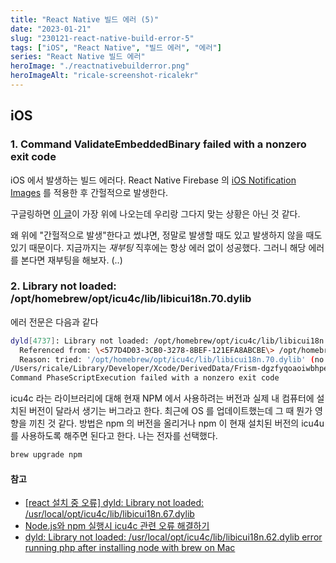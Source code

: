 ```yaml
---
title: "React Native 빌드 에러 (5)"
date: "2023-01-21"
slug: "230121-react-native-build-error-5"
tags: ["iOS", "React Native", "빌드 에러", "에러"]
series: "React Native 빌드 에러"
heroImage: "./reactnativebuilderror.png"
heroImageAlt: "ricale-screenshot-ricalekr"
---
```


## iOS

### 1. Command ValidateEmbeddedBinary failed with a nonzero exit code

iOS 에서 발생하는 빌드 에러다. React Native Firebase 의 [iOS Notification Images](https://rnfirebase.io/messaging/ios-notification-images) 를 적용한 후 간헐적으로 발생한다.

구글링하면 [이 글](https://stackoverflow.com/questions/68760126/m1-command-validateembeddedbinary-failed-with-a-nonzero-exit-code-archiving-er)이 가장 위에 나오는데 우리랑 그다지 맞는 상황은 아닌 것 같다.

왜 위에 "간헐적으로 발생"한다고 썼냐면, 정말로 발생할 때도 있고 발생하지 않을 때도 있기 때문이다. 지금까지는 _재부팅_ 직후에는 항상 에러 없이 성공했다. 그러니 해당 에러를 본다면 재부팅을 해보자. (..)

### 2. Library not loaded: /opt/homebrew/opt/icu4c/lib/libicui18n.70.dylib

에러 전문은 다음과 같다

```sh
dyld[4737]: Library not loaded: /opt/homebrew/opt/icu4c/lib/libicui18n.70.dylib
  Referenced from: \<577D4D03-3CB0-3278-8BEF-121EFA8ABCBE\> /opt/homebrew/Cellar/node/18.2.0/bin/node
  Reason: tried: '/opt/homebrew/opt/icu4c/lib/libicui18n.70.dylib' (no such file), '/System/Volumes/Preboot/Cryptexes/OS/opt/homebrew/opt/icu4c/lib/libicui18n.70.dylib' (no such file), '/opt/homebrew/opt/icu4c/lib/libicui18n.70.dylib' (no such file), '/usr/local/lib/libicui18n.70.dylib' (no such file), '/usr/lib/libicui18n.70.dylib' (no such file, not in dyld cache), '/opt/homebrew/Cellar/icu4c/71.1/lib/libicui18n.70.dylib' (no such file), '/System/Volumes/Preboot/Cryptexes/OS/opt/homebrew/Cellar/icu4c/71.1/lib/libicui18n.70.dylib' (no such file), '/opt/homebrew/Cellar/icu4c/71.1/lib/libicui18n.70.dylib' (no such file), '/usr/local/lib/libicui18n.70.dylib' (no such file), '/usr/lib/libicui18n.70.dylib' (no such file, not in dyld cache)
/Users/ricale/Library/Developer/Xcode/DerivedData/Frism-dgzfyqoaoiwbhpetiazaoylzkbxf/Build/Intermediates.noindex/Frism.build/Debug-iphoneos/Frism.build/Script-00DD1BFF1BD5951E006B06BC.sh: line 7: 4737 Abort trap: 6 ../node_modules/@sentry/cli/bin/sentry-cli react-native xcode ../node_modules/react-native/scripts/react-native-xcode.sh
Command PhaseScriptExecution failed with a nonzero exit code
```

icu4c 라는 라이브러리에 대해 현재 NPM 에서 사용하려는 버전과 실제 내 컴퓨터에 설치된 버전이 달라서 생기는 버그라고 한다. 최근에 OS 를 업데이트했는데 그 때 뭔가 영향을 끼친 것 같다. 방법은 npm 의 버전을 올리거나 npm 이 현재 설치된 버전의 icu4u 를 사용하도록 해주면 된다고 한다. 나는 전자를 선택했다.

```sh
brew upgrade npm
```

#### 참고

- [[react 설치 중 오류] dyld: Library not loaded: /usr/local/opt/icu4c/lib/libicui18n.67.dylib](https://choisee02.tistory.com/91)
- [Node.js와 npm 실행시 icu4c 관련 오류 해결하기](http://paikwiki.github.io/2018/06/icu4c-issue-of-nodejs)
- [dyld: Library not loaded: /usr/local/opt/icu4c/lib/libicui18n.62.dylib error running php after installing node with brew on Mac](https://stackoverflow.com/questions/53828891/dyld-library-not-loaded-usr-local-opt-icu4c-lib-libicui18n-62-dylib-error-run)
